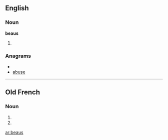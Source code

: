 ==English==

===Noun===
'''beaus'''
# {{plural of|[[beau]]}}

===Anagrams===
* {{alphagram|abesu}}
* [[abuse#English|abuse]]

----

==Old French==

===Noun===
{{infl|fro|adjective form}} {{m}}

# {{form of|Masculine nominative singular|[[beau#Old French|beau]]|lang=fro}}
# {{form of|Masculine oblique plural|[[beau#Old French|beau]]|lang=fro}}

[[ar:beaus]]